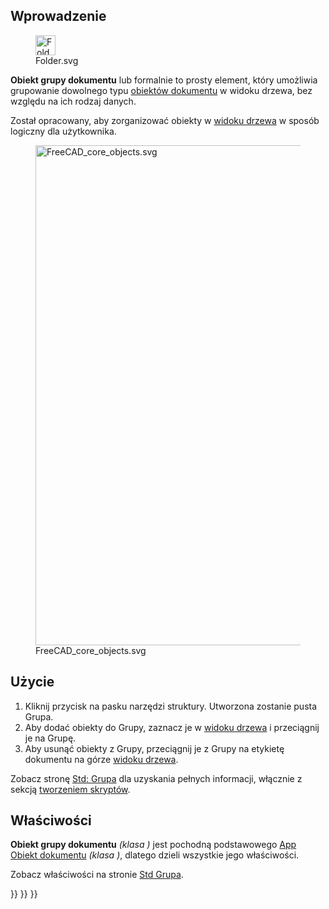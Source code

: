 <languages/>

<span id="Introduction"></span>
==Wprowadzenie==

[[File:Folder.svg|32px]]

'''Obiekt grupy dokumentu''' lub formalnie {{incode|App::DocumentObjectGroup}} to prosty element, który umożliwia grupowanie dowolnego typu [[App_DocumentObject/pl|obiektów dokumentu]] w widoku drzewa, bez względu na ich rodzaj danych.

Został opracowany, aby zorganizować obiekty w [[Tree_view/pl|widoku drzewa]] w sposób logiczny dla użytkownika.

[[File:FreeCAD_core_objects.svg|800px]]

{{Caption|Schemat uproszczony relacji między podstawowymi obiektami w programie. Klasa {{incode|App::DocumentObjectGroup}} ma rozszerzenie, które pozwala grupować dowolny rodzaj obiektu. Samo Grupowanie nie ma wielu właściwości.}}

<span id="Usage"></span>
==Użycie==

# Kliknij przycisk {{Button|[[File:Std_Group.svg|16px]] [[Std_Group/pl|Std Grupa]]}} na pasku narzędzi struktury. Utworzona zostanie pusta Grupa.
# Aby dodać obiekty do Grupy, zaznacz je w [[Tree_view/pl|widoku drzewa]] i przeciągnij je na Grupę.
# Aby usunąć obiekty z Grupy, przeciągnij je z Grupy na etykietę dokumentu na górze [[Tree_view/pl|widoku drzewa]].

Zobacz stronę [[Std_Group/pl|Std: Grupa]] dla uzyskania pełnych informacji, włącznie z sekcją [[Std_Group/pl#Tworzenie_skrypt.C3.B3w|tworzeniem skryptów]].

<span id="Properties"></span>
==Właściwości==

'''Obiekt grupy dokumentu''' ''(klasa {{incode|App::DocumentObjectGroup}})'' jest pochodną podstawowego [[App_DocumentObject/pl|App Obiekt dokumentu]] ''(klasa {{incode|App::DocumentObject}})'', dlatego dzieli wszystkie jego właściwości.

Zobacz właściwości na stronie [[Std_Group/pl|Std Grupa]].


{{Std Base navi{{#translation:}}}}
{{Document objects navi{{#translation:}}}}
{{Userdocnavi{{#translation:}}}}